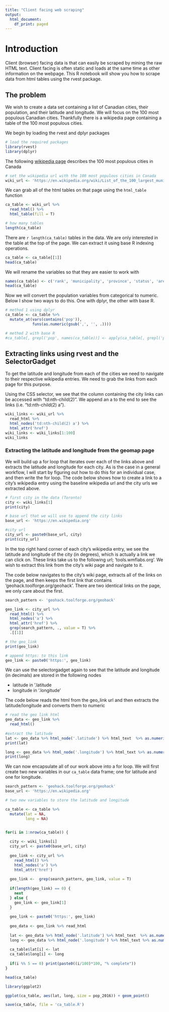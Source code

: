 ```yaml
---
title: "Client facing web scraping"
output:
  html_document:
    df_print: paged
---
```


# Introduction

Client (browser) facing data is that can easily be scraped by mining the raw HTML text. Client facing is often static and loads at the same time as other information on the webpage. This R notebook will show you how to scrape data from html tables using the rvest package. 

## The problem

We wish to create a data set containing a list of Canadian cities, their population, and their latitude and longitude. We will focus on the 100 most populous Canadian cities.  Thankfully there is a wikipedia page containing a table of the 100 most populous cities.

We begin by loading the rvest and dplyr packages

```r
# load the required packages
library(rvest)
library(dplyr)
```


The following [wikipedia page](https://en.wikipedia.org/wiki/List_of_the_100_largest_municipalities_in_Canada_by_population) describes the 100 most populous cities in Canada 

```r
# set the wikipedia url with the 100 most populous cities in Canada
wiki_url <- 'https://en.wikipedia.org/wiki/List_of_the_100_largest_municipalities_in_Canada_by_population'
```


We can grab all of the html tables on that page using the `html_table` function

```r
ca_table <- wiki_url %>% 
  read_html() %>% 
  html_table(fill = T) 

# how many tables
length(ca_table)
```

There are `r length(ca_table)` tables in the data. We are only interested in the table at the top of the page. We can extract it using base R indexing operations. 

```r
ca_table <- ca_table[[1]]
head(ca_table)
```

We will rename the variables so that they are easier to work with

```r
names(ca_table) <- c('rank', 'municipality', 'province', 'status', 'area', 'growth_rate_11_16', paste0('pop_',seq(2016, 1996, by = -5)))
head(ca_table)
```

Now we will convert the population variables from categorical to numeric. Below I show two ways to do this. One with dplyr, the other with base R.

```r
# method 1 using dplyr
ca_table <- ca_table %>%
  mutate_at(vars(contains('pop')), 
            funs(as.numeric(gsub(',', '', .))))

# method 2 with base R
#ca_table[, grepl('pop', names(ca_table))] <- apply(ca_table[, grepl('pop', names(ca_table))], 2, function(x) as.numeric(gsub(',', '', x)) )
```

## Extracting links using rvest and the SelectorGadget

To get the latitude and longitude from each of the cities we need to navigate to their respective wikipedia entries. We need to grab the links from each page for this purpose.

Using the CSS selector, we see that the column containing the city links can be accessed with "td:nth-child(2)". We append an a to the end to see the links (i.e. "td:nth-child(2) a").

```r
wiki_links <- wiki_url %>% 
  read_html %>% 
  html_nodes('td:nth-child(2) a') %>% 
  html_attr('href')
wiki_links <- wiki_links[1:100]
wiki_links
```

### Extracting the latitude and longitude from the geomap page

We will build up a for loop that iterates over each of the links above and extracts the latitude and longitude for each city. As is the case in a general workflow, I will start by figuring out how to do this for an individual case, and then write the for loop. The code below shows how to create a link to a city's wikipedia entry using the baseline wikipedia url and the city urls we extracted above.

```r
# first city in the data (Toronto)
city <- wiki_links[1]
print(city)

# base url that we will use to append the city links
base_url <- 'https://en.wikipedia.org'

#city url
city_url <- paste0(base_url, city)
print(city_url)
```

In the top right hand corner of each city's wikipedia entry, we see the latitude and longitude of the city (in degrees), which is actually a link we can click on. These links take us to the following url; 'tools.wmflabs.org'. We wish to extract this link from the city's wiki page and navigate to it. 

The code below navigates to the city's wiki page, extracts all of the links on the page, and then keeps the first link that contains 'geohack.toolforge.org/geohack'. There are two identical links on the page, we only care about the first.

```r
search_pattern <- 'geohack.toolforge.org/geohack'

geo_link <- city_url %>% 
  read_html() %>% 
  html_nodes('a') %>% 
  html_attr('href') %>% 
  grep(search_pattern, ., value = T) %>% 
  .[[1]]

# the geo_link
print(geo_link)

# append https: to this link
geo_link <- paste0('https:', geo_link)

```


We can use the selectorgadget again to see that the latitude and longitude (in decimals) are stored in the following nodes

* latitude in '.latitude
* longitude in '.longitude'

The code below reads the html from the geo_link url and then extracts the latitude/longitude and converts them to numeric

```r
# read the geo link html
geo_data <- geo_link %>% 
  read_html()
  
#extract the latitude
lat <- geo_data %>% html_node('.latitude') %>% html_text  %>% as.numeric()
print(lat)

long <- geo_data %>% html_node('.longitude') %>% html_text %>% as.numeric()
print(long)
```

We can now encapsulate all of our work above into a for loop. We will first create two new variables in our `ca_table` data frame; one for latitude and one for longitude. 

```r

search_pattern <- 'geohack.toolforge.org/geohack'
base_url <- 'https://en.wikipedia.org'

# two new variables to store the latitude and longitude

ca_table <- ca_table %>% 
  mutate(lat = NA,
         long = NA)


for(i in 1:nrow(ca_table)) {
  
  city <- wiki_links[i]
  city_url <- paste0(base_url, city)
  
  geo_link <- city_url %>% 
    read_html() %>% 
    html_nodes('a') %>% 
    html_attr('href') 
    
  geo_link <-  grep(search_pattern, geo_link, value = T)
  
  if(length(geo_link) == 0) {
    next
  } else {
    geo_link <- geo_link[1]
  }
    
  geo_link <- paste0('https:', geo_link)
  
  geo_data <- geo_link %>% read_html
  
  lat <- geo_data %>% html_node('.latitude') %>% html_text  %>% as.numeric()
  long <- geo_data %>% html_node('.longitude') %>% html_text %>% as.numeric()
  
  ca_table$lat[i] <- lat
  ca_table$long[i] <- long
  
  if(i %% 5 == 0) print(paste0((i/100)*100, "% complete"))
}
```


```r
head(ca_table)
```


```r
library(ggplot2)

ggplot(ca_table, aes(lat, long, size = pop_2016)) + geom_point()
```


```r
save(ca_table, file = 'ca_table.R')
```




